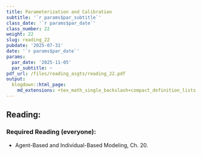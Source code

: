 ```yaml
---
title: Parameterization and Calibration
subtitle: '`r params$par_subtitle`'
class_date: '`r params$par_date`'
class_number: 22
weight: 22
slug: reading_22
pubdate: '2025-07-31'
date: '`r params$par_date`'
params:
  par_date: '2025-11-05'
  par_subtitle: ~
pdf_url: /files/reading_asgts/reading_22.pdf
output:
  blogdown::html_page:
    md_extensions: +tex_math_single_backslash+compact_definition_lists
---
```

## Reading:

### Required Reading (everyone):

* Agent-Based and Individual-Based Modeling, Ch. 20.

